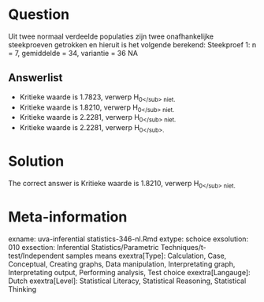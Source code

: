 Question
========

Uit twee normaal verdeelde populaties zijn twee onafhankelijke steekproeven getrokken en hieruit is het volgende berekend:
Steekproef 1: n = 7, gemiddelde = 34, variantie = 36
NA

Answerlist
----------
* Kritieke waarde is 1.7823, verwerp H<sub>0<\/sub> niet.
* Kritieke waarde is 1.8210, verwerp H<sub>0<\/sub> niet.
* Kritieke waarde is 2.2281, verwerp H<sub>0<\/sub> niet.
* Kritieke waarde is 2.2281, verwerp H<sub>0<\/sub>.

Solution
========

The correct answer is  Kritieke waarde is 1.8210, verwerp H<sub>0<\/sub> niet.

Meta-information
================
exname: uva-inferential statistics-346-nl.Rmd
extype: schoice
exsolution: 010
exsection: Inferential Statistics/Parametric Techniques/t-test/Independent samples means
exextra[Type]: Calculation, Case, Conceptual, Creating graphs, Data manipulation, Interpretating graph, Interpretating output, Performing analysis, Test choice
exextra[Langauge]: Dutch
exextra[Level]: Statistical Literacy, Statistical Reasoning, Statistical Thinking

